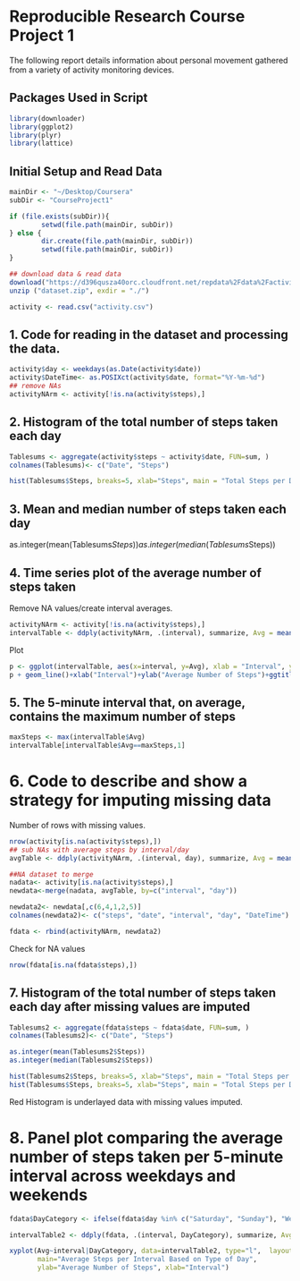 # Reproducible Research Course Project 1

The following report details information about personal movement gathered from a variety of activity monitoring devices. 

## Packages Used in Script
```r
library(downloader)
library(ggplot2)
library(plyr)
library(lattice)
```

## Initial Setup and Read Data
```r
mainDir <- "~/Desktop/Coursera"
subDir <- "CourseProject1"

if (file.exists(subDir)){
        setwd(file.path(mainDir, subDir))
} else {
        dir.create(file.path(mainDir, subDir))
        setwd(file.path(mainDir, subDir))
}

## download data & read data        
download("https://d396qusza40orc.cloudfront.net/repdata%2Fdata%2Factivity.zip", dest="dataset.zip", mode="wb") 
unzip ("dataset.zip", exdir = "./")

activity <- read.csv("activity.csv")
```

## 1. Code for reading in the dataset and processing the data. 
```r
activity$day <- weekdays(as.Date(activity$date))
activity$DateTime<- as.POSIXct(activity$date, format="%Y-%m-%d")
## remove NAs
activityNArm <- activity[!is.na(activity$steps),]
```

## 2. Histogram of the total number of steps taken each day
```r
Tablesums <- aggregate(activity$steps ~ activity$date, FUN=sum, )
colnames(Tablesums)<- c("Date", "Steps")

hist(Tablesums$Steps, breaks=5, xlab="Steps", main = "Total Steps per Day")
```

## 3. Mean and median number of steps taken each day
as.integer(mean(Tablesums$Steps))
as.integer(median(Tablesums$Steps))

## 4. Time series plot of the average number of steps taken
Remove NA values/create interval averages.  
```r
activityNArm <- activity[!is.na(activity$steps),]
intervalTable <- ddply(activityNArm, .(interval), summarize, Avg = mean(steps))
```
Plot
```r
p <- ggplot(intervalTable, aes(x=interval, y=Avg), xlab = "Interval", ylab="Average Number of Steps")
p + geom_line()+xlab("Interval")+ylab("Average Number of Steps")+ggtitle("Average Number of Steps per Interval")
```

## 5. The 5-minute interval that, on average, contains the maximum number of steps
```r
maxSteps <- max(intervalTable$Avg)
intervalTable[intervalTable$Avg==maxSteps,1]
```

# 6. Code to describe and show a strategy for imputing missing data
Number of rows with missing values.
```r
nrow(activity[is.na(activity$steps),])
## sub NAs with average steps by interval/day
avgTable <- ddply(activityNArm, .(interval, day), summarize, Avg = mean(steps))

##NA dataset to merge
nadata<- activity[is.na(activity$steps),]
newdata<-merge(nadata, avgTable, by=c("interval", "day"))

newdata2<- newdata[,c(6,4,1,2,5)]
colnames(newdata2)<- c("steps", "date", "interval", "day", "DateTime")

fdata <- rbind(activityNArm, newdata2)
```
Check for NA values
```r
nrow(fdata[is.na(fdata$steps),])
```

## 7. Histogram of the total number of steps taken each day after missing values are imputed
```r
Tablesums2 <- aggregate(fdata$steps ~ fdata$date, FUN=sum, )
colnames(Tablesums2)<- c("Date", "Steps")

as.integer(mean(Tablesums2$Steps))
as.integer(median(Tablesums2$Steps))

hist(Tablesums2$Steps, breaks=5, xlab="Steps", main = "Total Steps per Day", col="Red")
hist(Tablesums$Steps, breaks=5, xlab="Steps", main = "Total Steps per Day", col="Grey", add=T)
```

Red Histogram is underlayed data with missing values imputed. 

# 8. Panel plot comparing the average number of steps taken per 5-minute interval across weekdays and weekends
```r
fdata$DayCategory <- ifelse(fdata$day %in% c("Saturday", "Sunday"), "Weekend", "Weekday")

intervalTable2 <- ddply(fdata, .(interval, DayCategory), summarize, Avg = mean(steps))

xyplot(Avg~interval|DayCategory, data=intervalTable2, type="l",  layout = c(1,2),
       main="Average Steps per Interval Based on Type of Day", 
       ylab="Average Number of Steps", xlab="Interval")
```




